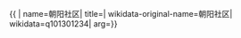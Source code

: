 {{ {{{1|PRC admin/showdata}}}|
name=朝阳社区|
title=|
wikidata-original-name=朝阳社区|
wikidata=q101301234|
arg={{{arg|}}}}}